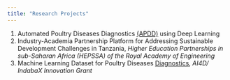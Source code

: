 ```yaml
---
title: "Research Projects"
---
```


1. Automated Poultry Diseases Diagnostics [(APDD)](https://twiga2.github.io/apdd/){target="_blank"} using Deep Learning
2. Industry-Academia Partnership Platform for Addressing Sustainable
Development Challenges in Tanzania, _Higher Education Partnerships in sub-Saharan Africa (HEPSSA) of the Royal Academy of Engineering_
3. Machine Learning Dataset for Poultry Diseases [Diagnostics](http://doi.org/10.5281/zenodo.4628934){target="_blank"}, _AI4D/ IndabaX Innovation Grant_
